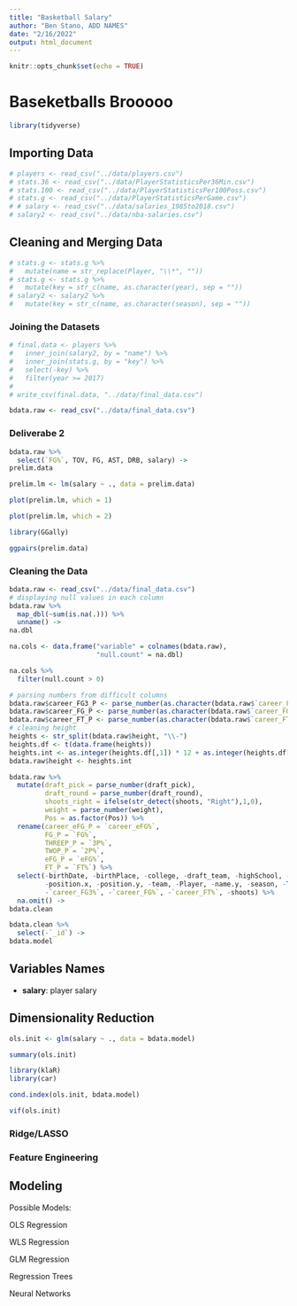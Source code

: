 ```yaml
---
title: "Basketball Salary"
author: "Ben Stano, ADD NAMES"
date: "2/16/2022"
output: html_document
---
```


```r
knitr::opts_chunk$set(echo = TRUE)
```

# Baseketballs Brooooo

```r
library(tidyverse)
```

## Importing Data

```r
# players <- read_csv("../data/players.csv")
# stats.36 <- read_csv("../data/PlayerStatisticsPer36Min.csv")
# stats.100 <- read_csv("../data/PlayerStatisticsPer100Poss.csv")
# stats.g <- read_csv("../data/PlayerStatisticsPerGame.csv")
# # salary <- read_csv("../data/salaries_1985to2018.csv")
# salary2 <- read_csv("../data/nba-salaries.csv")
```

## Cleaning and Merging Data

```r
# stats.g <- stats.g %>%
#   mutate(name = str_replace(Player, "\\*", ""))
# stats.g <- stats.g %>%
#   mutate(key = str_c(name, as.character(year), sep = ""))
# salary2 <- salary2 %>%
#   mutate(key = str_c(name, as.character(season), sep = ""))
```

### Joining the Datasets

```r
# final.data <- players %>%
#   inner_join(salary2, by = "name") %>%
#   inner_join(stats.g, by = "key") %>%
#   select(-key) %>%
#   filter(year >= 2017)
# 
# write_csv(final.data, "../data/final_data.csv")

bdata.raw <- read_csv("../data/final_data.csv")
```

### Deliverabe 2

```r
bdata.raw %>%
  select(`FG%`, TOV, FG, AST, DRB, salary) ->
prelim.data

prelim.lm <- lm(salary ~ ., data = prelim.data)

plot(prelim.lm, which = 1)

plot(prelim.lm, which = 2)
```

```r
library(GGally)

ggpairs(prelim.data)
```

### Cleaning the Data

```r
bdata.raw <- read_csv("../data/final_data.csv")
# displaying null values in each column
bdata.raw %>%
  map_dbl(~sum(is.na(.))) %>%
  unname() ->
na.dbl

na.cols <- data.frame("variable" = colnames(bdata.raw),
                      "null.count" = na.dbl)

na.cols %>%
  filter(null.count > 0)

# parsing numbers from difficult columns
bdata.raw$career_FG3_P <- parse_number(as.character(bdata.raw$`career_FG3%`))
bdata.raw$career_FG_P <- parse_number(as.character(bdata.raw$`career_FG%`))
bdata.raw$career_FT_P <- parse_number(as.character(bdata.raw$`career_FT%`))
# cleaning height
heights <- str_split(bdata.raw$height, "\\-")
heights.df <- t(data.frame(heights))
heights.int <- as.integer(heights.df[,1]) * 12 + as.integer(heights.df[,2])
bdata.raw$height <- heights.int

bdata.raw %>%
  mutate(draft_pick = parse_number(draft_pick),
         draft_round = parse_number(draft_round),
         shoots_right = ifelse(str_detect(shoots, "Right"),1,0),
         weight = parse_number(weight),
         Pos = as.factor(Pos)) %>%
  rename(career_eFG_P = `career_eFG%`,
         FG_P = `FG%`,
         THREEP_P = `3P%`,
         TWOP_P = `2P%`,
         eFG_P = `eFG%`,
         FT_P = `FT%`) %>%
  select(-birthDate, -birthPlace, -college, -draft_team, -highSchool, -name.x,
         -position.x, -position.y, -team, -Player, -name.y, -season, -Tm,
         -`career_FG3%`, -`career_FG%`, -`career_FT%`, -shoots) %>%
  na.omit() ->
bdata.clean

bdata.clean %>%
  select(-`_id`) ->
bdata.model
```
## Variables Names

 - **salary**: player salary 

## Dimensionality Reduction

```r
ols.init <- glm(salary ~ ., data = bdata.model)

summary(ols.init)
```

```r
library(klaR)
library(car)

cond.index(ols.init, bdata.model)

vif(ols.init)
```


### Ridge/LASSO

### Feature Engineering

## Modeling

Possible Models:

OLS Regression

WLS Regression

GLM Regression

Regression Trees

Neural Networks


